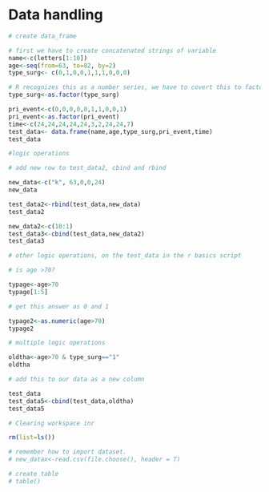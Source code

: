 # Data handling

```r
# create data_frame

# first we have to create concatenated strings of variable
name<-c(letters[1:10])
age<-seq(from=63, to=82, by=2)
type_surg<- c(0,1,0,0,1,1,1,0,0,0)

# R recognizes this as a number series, we have to covert this to factor
type_surg<-as.factor(type_surg)

pri_event<-c(0,0,0,0,0,1,1,0,0,1)
pri_event<-as.factor(pri_event)
time<-c(24,24,24,24,24,3,2,24,24,7)
test_data<- data.frame(name,age,type_surg,pri_event,time)
test_data

#logic operations

# add new row to test_data2, cbind and rbind

new_data<-c("k", 63,0,0,24)
new_data

test_data2<-rbind(test_data,new_data)
test_data2

new_data2<-c(10:1)
test_data3<-cbind(test_data,new_data2)
test_data3

# other logic operations, on the test_data in the r basics script

# is age >70?

typage<-age>70
typage[1:5]

# get this answer as 0 and 1

typage2<-as.numeric(age>70)
typage2  

# multiple logic operations

oldtha<-age>70 & type_surg=="1"
oldtha

# add this to our data as a new column

test_data
test_data5<-cbind(test_data,oldtha)
test_data5

# Clearing workspace inr

rm(list=ls())

# remember how to import dataset.
# new_datax<-read.csv(file.choose(), header = T)

# create table
# table()

```

